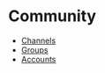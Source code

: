 # Community

- [Channels](/community/channels)
- [Groups](/community/groups)
- [Accounts](/community/accounts)
